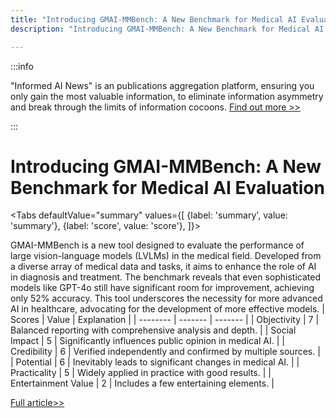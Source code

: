 ```yaml
---
title: "Introducing GMAI-MMBench: A New Benchmark for Medical AI Evaluation"
description: "Introducing GMAI-MMBench: A New Benchmark for Medical AI Evaluation"

---
```



:::info

"Informed AI News" is an publications aggregation platform, ensuring you only gain the most valuable information, to eliminate information asymmetry and break through the limits of information cocoons.  [Find out more >>](/)

:::

# Introducing GMAI-MMBench: A New Benchmark for Medical AI Evaluation


<Tabs
	defaultValue="summary"
	values={[
	{label: 'summary', value: 'summary'},
	{label: 'score', value: 'score'},
]}>
<TabItem value="summary">


GMAI-MMBench is a new tool designed to evaluate the performance of large vision-language models (LVLMs) in the medical field. Developed from a diverse array of medical data and tasks, it aims to enhance the role of AI in diagnosis and treatment. The benchmark reveals that even sophisticated models like GPT-4o still have significant room for improvement, achieving only 52% accuracy. This tool underscores the necessity for more advanced AI in healthcare, advocating for the development of more effective models.
</TabItem>
<TabItem value="score">
	| Scores     | Value   | Explanation |
	| -------- | ------- | ------- |
	| Objectivity  | 7    | Balanced reporting with comprehensive analysis and depth.    |
	| Social Impact | 5     | Significantly influences public opinion in medical AI.    |
	| Credibility    | 6    | Verified independently and confirmed by multiple sources.    |
	| Potential    | 6    | Inevitably leads to significant changes in medical AI.    |
	| Practicality    | 5    | Widely applied in practice with good results.    |
	| Entertainment Value    | 2    | Includes a few entertaining elements.    |
</TabItem>
</Tabs>

[Full article>>](https://arxiv.org/abs/2408.03361)
